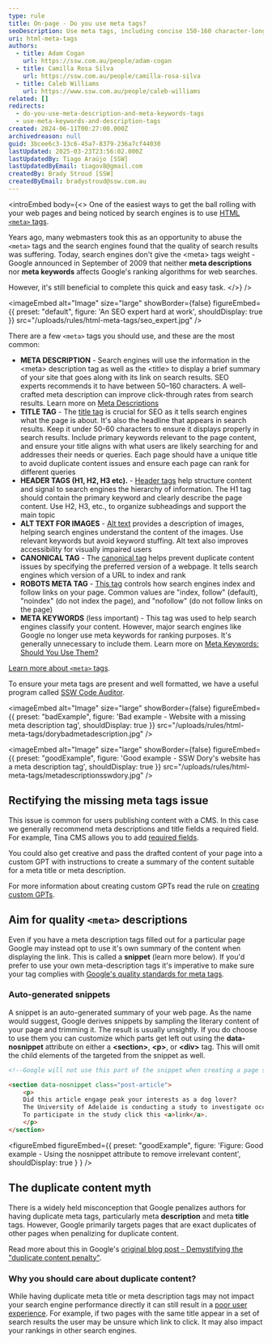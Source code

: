 ```yaml
---
type: rule
title: On-page - Do you use meta tags?
seoDescription: Use meta tags, including concise 150-160 character-long meta descriptions that includes primary keywords and reflects user intent.
uri: html-meta-tags
authors:
  - title: Adam Cogan
    url: https://ssw.com.au/people/adam-cogan
  - title: Camilla Rosa Silva
    url: https://ssw.com.au/people/camilla-rosa-silva
  - title: Caleb Williams
    url: https://www.ssw.com.au/people/caleb-williams
related: []
redirects:
  - do-you-use-meta-description-and-meta-keywords-tags
  - use-meta-keywords-and-description-tags
created: 2024-06-11T00:27:00.000Z
archivedreason: null
guid: 3bcee6c3-13c6-45a7-8379-236a7cf44030
lastUpdated: 2025-03-23T23:56:02.000Z
lastUpdatedBy: Tiago Araújo [SSW]
lastUpdatedByEmail: tiagov8@gmail.com
createdBy: Brady Stroud [SSW]
createdByEmail: bradystroud@ssw.com.au
---
```


<introEmbed
  body={<>
One of the easiest ways to get the ball rolling with your web pages and being noticed by search engines is to use [HTML `<meta>` tags](https://www.w3schools.com/tags/tag_meta.asp).

Years ago, many webmasters took this as an opportunity to abuse the `<meta>` tags and the search engines found that the quality of search results was suffering. Today, search engines don't give the &lt;meta&gt; tags weight - Google announced in September of 2009 that neither **meta descriptions** nor **meta keywords** affects Google's ranking algorithms for web searches.

However, it's still beneficial to complete this quick and easy task.
  </>}
/>

<imageEmbed
  alt="Image"
  size="large"
  showBorder={false}
  figureEmbed={{
    preset: "default",
    figure: 'An SEO expert hard at work',
    shouldDisplay: true
  }}
  src="/uploads/rules/html-meta-tags/seo_expert.jpg"
/>

There are a few `<meta>` tags you should use, and these are the most common:

* **META DESCRIPTION** - Search engines will use the information in the &lt;meta&gt; description tag as well as the &lt;title&gt; to display a brief summary of your site that goes along with its link on search results. SEO experts recommends it to have between 50–160 characters. A well-crafted meta description can improve click-through rates from search results. Learn more on [Meta Descriptions](https://moz.com/learn/seo/meta-description)
* **TITLE TAG** - The [title tag](https://www.semrush.com/blog/title-tag/) is crucial for SEO as it tells search engines what the page is about. It's also the headline that appears in search results. Keep it under 50-60 characters to ensure it displays properly in search results. Include primary keywords relevant to the page content, and ensure your title aligns with what users are likely searching for and addresses their needs or queries. Each page should have a unique title to avoid duplicate content issues and ensure each page can rank for different queries
* **HEADER TAGS (H1, H2, H3 etc).** - [Header tags](https://www.semrush.com/blog/header-tag/) help structure content and signal to search engines the hierarchy of information. The H1 tag should contain the primary keyword and clearly describe the page content. Use H2, H3, etc., to organize subheadings and support the main topic
* **ALT TEXT FOR IMAGES** - [Alt text](https://www.semrush.com/blog/alt-text/) provides a description of images, helping search engines understand the content of the images. Use relevant keywords but avoid keyword stuffing. Alt text also improves accessibility for visually impaired users
* **CANONICAL TAG** - The [canonical tag](https://www.semrush.com/blog/canonical-url-guide/) helps prevent duplicate content issues by specifying the preferred version of a webpage. It tells search engines which version of a URL to index and rank
* **ROBOTS META TAG** - [This tag](https://www.semrush.com/blog/beginners-guide-robots-txt/) controls how search engines index and follow links on your page. Common values are "index, follow" (default), "noindex" (do not index the page), and "nofollow" (do not follow links on the page)
* **META KEYWORDS** (less important) - This tag was used to help search engines classify your content. However, major search engines like Google no longer use meta keywords for ranking purposes. It's generally unnecessary to include them. Learn more on [Meta Keywords: Should You Use Them?](https://www.semrush.com/blog/meta-keywords/)

[Learn more about `<meta>` tags](https://www.w3schools.com/tags/tag_meta.asp).

To ensure your meta tags are present and well formatted, we have a useful program called [SSW Code Auditor](https://codeauditor.com).

<imageEmbed
  alt="Image"
  size="large"
  showBorder={false}
  figureEmbed={{
    preset: "badExample",
    figure: 'Bad example - Website with a missing meta description tag',
    shouldDisplay: true
  }}
  src="/uploads/rules/html-meta-tags/dorybadmetadescription.jpg"
/>

<imageEmbed
  alt="Image"
  size="large"
  showBorder={false}
  figureEmbed={{
    preset: "goodExample",
    figure: 'Good example - SSW Dory\'s website has a meta description tag',
    shouldDisplay: true
  }}
  src="/uploads/rules/html-meta-tags/metadescriptionsswdory.jpg"
/>

## Rectifying the missing meta tags issue

This issue is common for users publishing content with a CMS. In this case we generally recommend meta descriptions and title fields a required field. For example, Tina CMS allows you to add [required fields](https://tina.io/docs/reference/fields/#definition).

You could also get creative and pass the drafted content of your page into a custom GPT with instructions to create a summary of the content suitable for a meta title or meta description.

<youtubeEmbed url="https://www.youtube.com/embed/PW65iMKp-hY" description="Video: Improving SEO across thousands of pages in minutes | Caleb Williams (7 min)" />

For more information about creating custom GPTs read the rule on [creating custom GPTs](/create-gpts/).

## Aim for quality `<meta>` descriptions

Even if you have a meta description tags filled out for a particular page Google may instead opt to use it's own summary of the content when displaying the link. This is called a **snippet** (learn more below). If you'd prefer to use your own meta-description tags it's imperative to make sure your tag complies with [Google's quality standards for meta tags](https://developers.google.com/search/docs/appearance/snippet#use-quality-descriptions).

### Auto-generated snippets

A snippet is an auto-generated summary of your web page. As the name would suggest, Google derives snippets by sampling the literary content of your page and trimming it. The result is usually unsightly. If you do choose to use them you can customize which parts get left out using the **data-nosnippet** attribute on either a **\<section\>**, **\<p\>**, or **\<div\>** tag. This will omit the child elements of the targeted from the snippet as well.

```html
<!--Google will not use this part of the snippet when creating a page snippet-->

<section data-nosnippet class="post-article">
    <p>
    Did this article engage peak your interests as a dog lover?
    The University of Adelaide is conducting a study to investigate occurences of methemoglobinemia in Pomeranians.
    To participate in the study click this <a>link</a>.
    </p>
</section>
```

<figureEmbed figureEmbed={{
  preset: "goodExample",
  figure: 'Figure: Good example - Using the nosnippet attribute to remove irrelevant content',
  shouldDisplay: true
} } />


## The duplicate content myth

There is a widely held misconception that Google penalizes authors for having duplicate meta tags, particularly meta **description** and meta **title** tags. However, Google primarily targets pages that are exact duplicates of other pages when penalizing for duplicate content.

Read more about this in Google's [original blog post - Demystifying the "duplicate content penalty"](https://developers.google.com/search/blog/2008/09/demystifying-duplicate-content-penalty).

### Why you should care about duplicate content?

While having duplicate meta title or meta description tags may not impact your search engine performance directly it can still result in a [poor user experience](https://www.semrush.com/blog/duplicate-meta-descriptions/). For example, if two pages with the same title appear in a set of search results the user may be unsure which link to click. It may also impact your rankings in other search engines.
